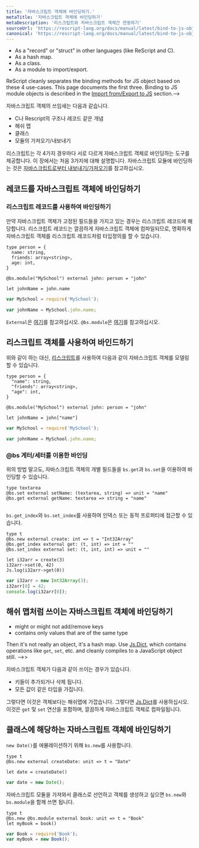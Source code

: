 ```yaml
---
title: '자바스크립트 객체에 바인딩하기.'
metaTitle: '자바스크립트 객체에 바인딩하기'
metaDescription: '리스크립트와 자바스크립트 객체간 연동하기'
sourceUrl: 'https://rescript-lang.org/docs/manual/latest/bind-to-js-object'
canonical: 'https://rescript-lang.org/docs/manual/latest/bind-to-js-object'
---
```


<!-- JavaScript objects are a combination of several use-cases: -->

- As a "record" or "struct" in other languages (like ReScript and C).
- As a hash map.
- As a class.
- As a module to import/export.

ReScript cleanly separates the binding methods for JS object based on these 4 use-cases. This page documents the first three. Binding to JS module objects is described in the [Import from/Export to JS](import-from-export-to-js.md) section.-->

<!-- TODO: mention bs.scope here too? -->

자바스크립트 객체의 쓰임새는 다음과 같습니다.

- C나 Rescript의 구조나 레코드 같은 개념
- 해쉬 맵
- 클래스
- 모듈의 가져오기/내보내기

리스크립트는 각 4가지 경우마다 서로 다르게 자바스크립트 객체로 바인딩하는 도구를 제공합니다. 이 장에서는 처음 3가지에 대해 설명합니다. 자바스크립트 모듈에 바인딩하는 것은 [자바스크립트로부터 내보내기/가져오기](06-Bind-to-Global-JS-Values.mdx)를 참고하십시오.

<!-- ## Bind to Record-like JS Objects -->

## 레코드를 자바스크립트 객체에 바인딩하기

<!-- ### Bind Using ReScript Record -->

### 리스크립트 레코드를 사용하여 바인딩하기

<!-- If your JavaScript object has fixed fields, then it's conceptually like a ReScript record. Since a ReScript record compiles to a clean JavaScript object, you can definitely type a JS object as a ReScript record! -->

만약 자바스크립트 객체가 고정된 필드들을 가지고 있는 경우는 리스크립트 레코드에 해당합니다. 리스크립트 레코드는 깔끔하게 자바스크립트 객체에 컴파일되므로, 명확하게 자바스크립트 객체를 리스크립트 레코드처럼 타입정의를 할 수 있습니다.

```reason
type person = {
  name: string,
  friends: array<string>,
  age: int,
}

@bs.module("MySchool") external john: person = "john"

let johnName = john.name
```

```js
var MySchool = require('MySchool');

var johnName = MySchool.john.name;
```

<!-- External is documented [here](external.md). `@bs.module` is documented [here](import-from-export-to-js.md).-->

`External`은 [여기](?)를 참고하십시오. `@bs.module`은 [여기](06-Import-from-Export-to-JS.mdx)를 참고하십시오.

<!-- ### Bind Using ReScript Object-->

## 리스크립트 객체를 사용하여 바인드하기
<!-- Alternatively, you can use [ReScript object](object.md) to model a JS object too: -->

위와 같이 하는 대신, [리스크립트](../Language-Features/07-Object.mdx)를 사용하여 다음과 같이 자바스크립트 객체를 모델링할 수 있습니다.

```reason
type person = {
  "name": string,
  "friends": array<string>,
  "age": int,
}

@bs.module("MySchool") external john: person = "john"

let johnName = john["name"]
```

```js
var MySchool = require('MySchool');

var johnName = MySchool.john.name;
```

<!-- ### Bind Using Special @bs Getters & Setters -->

### @bs 게터/세터를 이용한 바인딩

<!-- Alternatively, you can use `bs.get` and `bs.set` to bind to individual fields of a JS object: -->

위의 방법 말고도, 자바스크립트 객체의 개별 필드들을 `bs.get`과 `bs.set`을 이용하여 바인딩할 수 있습니다.

```reason
type textarea
@bs.set external setName: (textarea, string) => unit = "name"
@bs.get external getName: textarea => string = "name"
```

```js

```

<!--  You can also use `bs.get_index` and `bs.set_index` to access a dynamic property or an index: -->

`bs.get_index`와 `bs.set_index`를 사용하여 인덱스 또는 동적 프로퍼티에 접근할 수 있습니다.

```reason
type t
@bs.new external create: int => t = "Int32Array"
@bs.get_index external get: (t, int) => int = ""
@bs.set_index external set: (t, int, int) => unit = ""

let i32arr = create(3)
i32arr->set(0, 42)
Js.log(i32arr->get(0))
```

```js
var i32arr = new Int32Array(3);
i32arr[0] = 42;
console.log(i32arr[0]);
```

<!-- ## Bind to Hash Map-like JS Object -->

## 해쉬 맵처럼 쓰이는 자바스크립트 객체에 바인딩하기

<!-- If your JavaScript object: -->

- might or might not add/remove keys
- contains only values that are of the same type

Then it's not really an object, it's a hash map. Use [Js.Dict](api/js/dict), which contains operations like `get`, `set`, etc. and cleanly compiles to a JavaScript object still. -->>

자바스크립트 객체가 다음과 같이 쓰이는 경우가 있습니다.

- 키들이 추가되거나 삭제 됩니다.
- 모든 값이 같은 타입을 가집니다.

그렇다면 이것은 객체보다는 해쉬맵에 가깝습니다. 그렇다면 [Js.Dict](?)를 사용하십시오. 이것은 `get` 및 `set` 연산을 포함하며, 깔끔하게 자바스크립트 객체로 컴파일됩니다.

<!-- ## Bind to a JS Object That's a Class -->

## 클래스에 해당하는 자바스크립트 객체에 바인딩하기

<!-- Use `bs.new` to emulate e.g. `new Date()`: -->

`new Date()`를 에뮬레이션하기 위해 `bs.new`를 사용합니다.

```reason
type t
@bs.new external createDate: unit => t = "Date"

let date = createDate()
```

```js
var date = new Date();
```

<!-- You can chain `bs.new` and `bs.module` if the JS module you're importing is itself a class: -->

자바스크립트 모듈을 가져와서 클래스로 선언하고 객체를 생성하고 싶으면 `bs.new`와 `bs.module`을 함께 쓰면 됩니다.

```reason
type t
@bs.new @bs.module external book: unit => t = "Book"
let myBook = book()
```

```js
var Book = require('Book');
var myBook = new Book();
```
